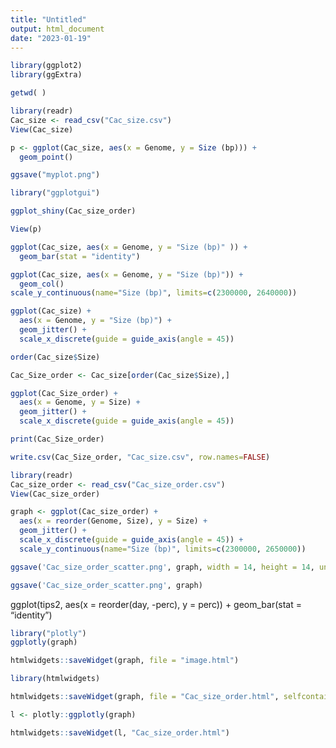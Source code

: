 ```yaml
---
title: "Untitled"
output: html_document
date: "2023-01-19"
---
```


```r
library(ggplot2)
library(ggExtra)
```
```r
getwd( )
```


```r
library(readr)
Cac_size <- read_csv("Cac_size.csv")
View(Cac_size)
```

```r
p <- ggplot(Cac_size, aes(x = Genome, y = Size (bp))) +
  geom_point()
```

```r
ggsave("myplot.png")
```

```r
library("ggplotgui")

ggplot_shiny(Cac_size_order)
```


```r
View(p)
```

```r

ggplot(Cac_size, aes(x = Genome, y = "Size (bp)" )) +
  geom_bar(stat = "identity") 

```

```r
ggplot(Cac_size, aes(x = Genome, y = "Size (bp)")) +
  geom_col()
scale_y_continuous(name="Size (bp)", limits=c(2300000, 2640000))
```

```r
ggplot(Cac_size) +
  aes(x = Genome, y = "Size (bp)") +
  geom_jitter() +
  scale_x_discrete(guide = guide_axis(angle = 45)) 

```

```r
order(Cac_size$Size)
```

```r
Cac_Size_order <- Cac_size[order(Cac_size$Size),]
```

```r
ggplot(Cac_Size_order) +
  aes(x = Genome, y = Size) +
  geom_jitter() +
  scale_x_discrete(guide = guide_axis(angle = 45)) 
```

```r
print(Cac_Size_order)
```

```r
write.csv(Cac_Size_order, "Cac_size.csv", row.names=FALSE)
```


```r
library(readr)
Cac_size_order <- read_csv("Cac_size_order.csv")
View(Cac_size_order)
```

```r
graph <- ggplot(Cac_size_order) +
  aes(x = reorder(Genome, Size), y = Size) +
  geom_jitter() +
  scale_x_discrete(guide = guide_axis(angle = 45)) +
  scale_y_continuous(name="Size (bp)", limits=c(2300000, 2650000))
```

```r
ggsave('Cac_size_order_scatter.png', graph, width = 14, height = 14, units = 'cm')
```

```r
ggsave('Cac_size_order_scatter.png', graph)
```

ggplot(tips2, aes(x = reorder(day, -perc), y = perc)) + geom_bar(stat = "identity")

```r
library("plotly")
ggplotly(graph)
```


```r
htmlwidgets::saveWidget(graph, file = "image.html")
```

```r
library(htmlwidgets)

htmlwidgets::saveWidget(graph, file = "Cac_size_order.html", selfcontained = TRUE)
```


```r
l <- plotly::ggplotly(graph)

htmlwidgets::saveWidget(l, "Cac_size_order.html")
```

